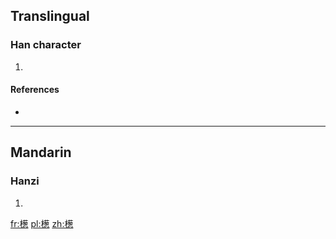 ==Translingual==

===Han character===
{{Han char|rn=75|rad=木|as=13|sn=17|four=|canj=木廿心心 (DTPP)}}

# {{defn|Han|sort=木13}}

====References====
* {{Han ref|kx=0558.020|dkj=15694|dj=0947.050|hdz=21299.070|uh=6AA7|ud=27303}}

----

==Mandarin==

===Hanzi===
{{cmn-hanzi|pin=[[sōng]] ([[song1]])|wg=sung<sup>1</sup>}}

# {{defn|Mandarin|sort=木13}}

[[fr:檧]]
[[pl:檧]]
[[zh:檧]]